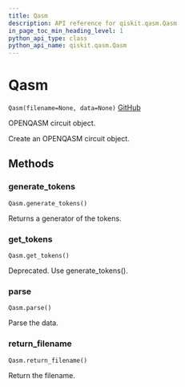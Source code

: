 ```yaml
---
title: Qasm
description: API reference for qiskit.qasm.Qasm
in_page_toc_min_heading_level: 1
python_api_type: class
python_api_name: qiskit.qasm.Qasm
---
```


# Qasm

<span id="qiskit.qasm.Qasm" />

`Qasm(filename=None, data=None)` [GitHub](https://github.com/qiskit/qiskit/tree/stable/0.14/qiskit/qasm/qasm.py "view source code")

OPENQASM circuit object.

Create an OPENQASM circuit object.

## Methods

### generate\_tokens

<span id="qiskit.qasm.Qasm.generate_tokens" />

`Qasm.generate_tokens()`

Returns a generator of the tokens.

### get\_tokens

<span id="qiskit.qasm.Qasm.get_tokens" />

`Qasm.get_tokens()`

Deprecated. Use generate\_tokens().

### parse

<span id="qiskit.qasm.Qasm.parse" />

`Qasm.parse()`

Parse the data.

### return\_filename

<span id="qiskit.qasm.Qasm.return_filename" />

`Qasm.return_filename()`

Return the filename.

